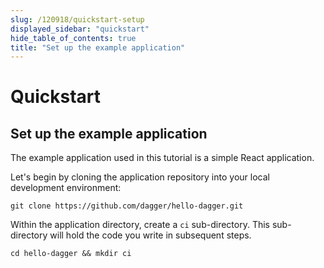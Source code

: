 ```yaml
---
slug: /120918/quickstart-setup
displayed_sidebar: "quickstart"
hide_table_of_contents: true
title: "Set up the example application"
---
```


# Quickstart


## Set up the example application

The example application used in this tutorial is a simple React application.

Let's begin by cloning the application repository into your local development environment:

```shell
git clone https://github.com/dagger/hello-dagger.git
```

Within the application directory, create a `ci` sub-directory. This sub-directory will hold the code you write in subsequent steps.

```shell
cd hello-dagger && mkdir ci
```

